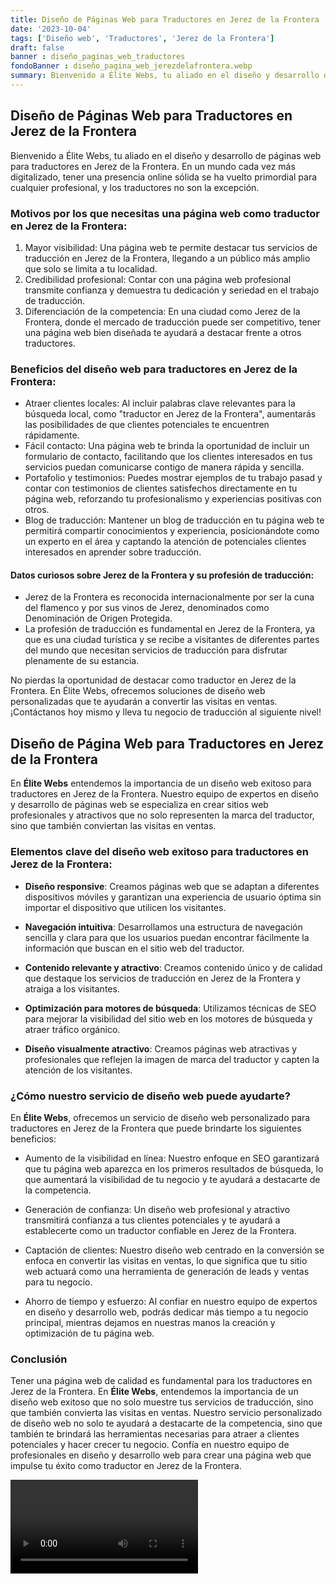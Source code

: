 ```yaml
---
title: Diseño de Páginas Web para Traductores en Jerez de la Frontera
date: '2023-10-04'
tags: ['Diseño web', 'Traductores', 'Jerez de la Frontera']
draft: false
banner : diseño_paginas_web_traductores
fondoBanner : diseño_pagina_web_jerezdelafrontera.webp
summary: Bienvenido a Élite Webs, tu aliado en el diseño y desarrollo de páginas web para traductores en Jerez de la Frontera. En un mundo cada vez más digitalizado, tener una presencia online sólida se ha vuelto primordial para cualquier profesional, y los traductores no son la excepción.
---
```


## Diseño de Páginas Web para Traductores en Jerez de la Frontera

Bienvenido a Élite Webs, tu aliado en el diseño y desarrollo de páginas web para traductores en Jerez de la Frontera. En un mundo cada vez más digitalizado, tener una presencia online sólida se ha vuelto primordial para cualquier profesional, y los traductores no son la excepción.

### Motivos por los que necesitas una página web como traductor en Jerez de la Frontera:
1. Mayor visibilidad: Una página web te permite destacar tus servicios de traducción en Jerez de la Frontera, llegando a un público más amplio que solo se limita a tu localidad.
2. Credibilidad profesional: Contar con una página web profesional transmite confianza y demuestra tu dedicación y seriedad en el trabajo de traducción.
3. Diferenciación de la competencia: En una ciudad como Jerez de la Frontera, donde el mercado de traducción puede ser competitivo, tener una página web bien diseñada te ayudará a destacar frente a otros traductores.

### Beneficios del diseño web para traductores en Jerez de la Frontera:
- Atraer clientes locales: Al incluir palabras clave relevantes para la búsqueda local, como "traductor en Jerez de la Frontera", aumentarás las posibilidades de que clientes potenciales te encuentren rápidamente.
- Fácil contacto: Una página web te brinda la oportunidad de incluir un formulario de contacto, facilitando que los clientes interesados en tus servicios puedan comunicarse contigo de manera rápida y sencilla.
- Portafolio y testimonios: Puedes mostrar ejemplos de tu trabajo pasad y contar con testimonios de clientes satisfechos directamente en tu página web, reforzando tu profesionalismo y experiencias positivas con otros.
- Blog de traducción: Mantener un blog de traducción en tu página web te permitirá compartir conocimientos y experiencia, posicionándote como un experto en el área y captando la atención de potenciales clientes interesados en aprender sobre traducción.

#### Datos curiosos sobre Jerez de la Frontera y su profesión de traducción:
- Jerez de la Frontera es reconocida internacionalmente por ser la cuna del flamenco y por sus vinos de Jerez, denominados como Denominación de Origen Protegida.
- La profesión de traducción es fundamental en Jerez de la Frontera, ya que es una ciudad turística y se recibe a visitantes de diferentes partes del mundo que necesitan servicios de traducción para disfrutar plenamente de su estancia.

No pierdas la oportunidad de destacar como traductor en Jerez de la Frontera. En Élite Webs, ofrecemos soluciones de diseño web personalizadas que te ayudarán a convertir las visitas en ventas. ¡Contáctanos hoy mismo y lleva tu negocio de traducción al siguiente nivel!

<GifSeo />

<Cta />

## Diseño de Página Web para Traductores en Jerez de la Frontera

En **Élite Webs** entendemos la importancia de un diseño web exitoso para traductores en Jerez de la Frontera. Nuestro equipo de expertos en diseño y desarrollo de páginas web se especializa en crear sitios web profesionales y atractivos que no solo representen la marca del traductor, sino que también conviertan las visitas en ventas.

### Elementos clave del diseño web exitoso para traductores en Jerez de la Frontera:

- **Diseño responsive**: Creamos páginas web que se adaptan a diferentes dispositivos móviles y garantizan una experiencia de usuario óptima sin importar el dispositivo que utilicen los visitantes.

- **Navegación intuitiva**: Desarrollamos una estructura de navegación sencilla y clara para que los usuarios puedan encontrar fácilmente la información que buscan en el sitio web del traductor.

- **Contenido relevante y atractivo**: Creamos contenido único y de calidad que destaque los servicios de traducción en Jerez de la Frontera y atraiga a los visitantes.

- **Optimización para motores de búsqueda**: Utilizamos técnicas de SEO para mejorar la visibilidad del sitio web en los motores de búsqueda y atraer tráfico orgánico.

- **Diseño visualmente atractivo**: Creamos páginas web atractivas y profesionales que reflejen la imagen de marca del traductor y capten la atención de los visitantes.

### ¿Cómo nuestro servicio de diseño web puede ayudarte?

En **Élite Webs**, ofrecemos un servicio de diseño web personalizado para traductores en Jerez de la Frontera que puede brindarte los siguientes beneficios:

- Aumento de la visibilidad en línea: Nuestro enfoque en SEO garantizará que tu página web aparezca en los primeros resultados de búsqueda, lo que aumentará la visibilidad de tu negocio y te ayudará a destacarte de la competencia.

- Generación de confianza: Un diseño web profesional y atractivo transmitirá confianza a tus clientes potenciales y te ayudará a establecerte como un traductor confiable en Jerez de la Frontera.

- Captación de clientes: Nuestro diseño web centrado en la conversión se enfoca en convertir las visitas en ventas, lo que significa que tu sitio web actuará como una herramienta de generación de leads y ventas para tu negocio.

- Ahorro de tiempo y esfuerzo: Al confiar en nuestro equipo de expertos en diseño y desarrollo web, podrás dedicar más tiempo a tu negocio principal, mientras dejamos en nuestras manos la creación y optimización de tu página web.

### Conclusión

Tener una página web de calidad es fundamental para los traductores en Jerez de la Frontera. En **Élite Webs**, entendemos la importancia de un diseño web exitoso que no solo muestre tus servicios de traducción, sino que también convierta las visitas en ventas. Nuestro servicio personalizado de diseño web no solo te ayudará a destacarte de la competencia, sino que también te brindará las herramientas necesarias para atraer a clientes potenciales y hacer crecer tu negocio. Confía en nuestro equipo de profesionales en diseño y desarrollo web para crear una página web que impulse tu éxito como traductor en Jerez de la Frontera.

<Video />

<CtaBot job='Traductores' city='Jerez de la Frontera'/>

<Gmaps query='Jerez de la Frontera+españa+maps' />